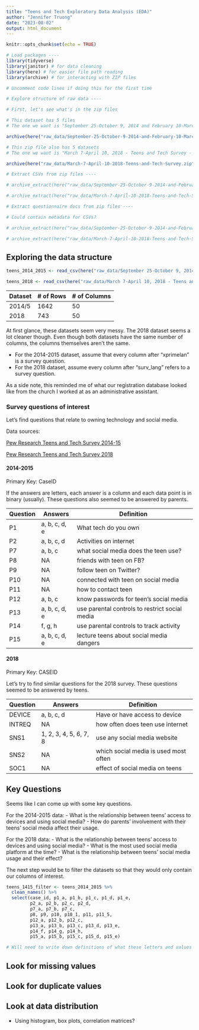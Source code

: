 ```yaml
---
title: "Teens and Tech Exploratory Data Analysis (EDA)"
author: "Jennifer Truong"
date: "2023-08-02"
output: html_document
---
```


```r
knitr::opts_chunk$set(echo = TRUE)

# Load packages ----
library(tidyverse)
library(janitor) # for data cleaning
library(here) # for easier file path reading
library(archive) # for interacting with ZIP files

```

```r

# Uncomment code lines if doing this for the first time

# Explore structure of raw data ----

# First, let's see what's in the zip files

# This dataset has 5 files
# The one we want is "September 25-October 9, 2014 and February 10-March 6, 2015 - Teens/September 25-October 9, 2014 and February 10-March 6, 2015 - Teens - CSV.csv"

archive(here("raw_data/September-25-October-9-2014-and-February-10-March-6-2015-Teens.zip"))

# This zip file also has 5 datasets
# The one we want is "March 7-April 10, 2018 - Teens and Tech Survey - CSV.csv"

archive(here("raw_data/March-7-April-10-2018-Teens-and-Tech-Survey.zip"))

# Extract CSVs from zip files ----

# archive_extract(here("raw_data/September-25-October-9-2014-and-February-10-March-6-2015-Teens.zip"), dir = here("raw_data"), files = ("September 25-October 9, 2014 and February 10-March 6, 2015 - Teens/September 25-October 9, 2014 and February 10-March 6, 2015 - Teens - CSV.csv"))

# archive_extract(here("raw_data/March-7-April-10-2018-Teens-and-Tech-Survey.zip"), dir = here("raw_data"), files = ("March 7-April 10, 2018 - Teens and Tech Survey - CSV.csv"))

# Extract questionnaire docs from zip files ----

# Could contain metadata for CSVs? 

# archive_extract(here("raw_data/September-25-October-9-2014-and-February-10-March-6-2015-Teens.zip"), dir = here("raw_data"), files = ("September 25-October 9, 2014 and February 10-March 6, 2015 - Teens/September 25-October 9, 2014 and February 10-March 6, 2015 - Teens - Questionnaire.doc"))

# archive_extract(here("raw_data/March-7-April-10-2018-Teens-and-Tech-Survey.zip"), dir = here("raw_data"), files = ("March 7-April 10, 2018 - Teens and Tech Survey - Questionnaire.doc"))

```

## Exploring the data structure

```r

teens_2014_2015 <- read_csv(here("raw_data/September 25-October 9, 2014 and February 10-March 6, 2015 - Teens/September 25-October 9, 2014 and February 10-March 6, 2015 - Teens - CSV.csv"))

teens_2018 <- read_csv(here("raw_data/March 7-April 10, 2018 - Teens and Tech Survey - CSV.csv"))

```
Dataset | # of Rows | # of Columns
------- | --------- | ------------
2014/5  | 1642      | 50
2018    | 743       | 50

At first glance, these datasets seem very messy. The 2018 dataset seems a lot cleaner though. Even though both datasets have the same number of columns, the columns themselves aren't the same.

- For the 2014-2015 dataset, assume that every column after "xprimelan" is a survey question.
- For the 2018 dataset, assume every column after "surv_lang"  refers to a survey question.

As a side note, this reminded me of what our registration database looked like from the church I worked at as an administrative assistant.

### Survey questions of interest

Let's find questions that relate to owning technology and social media.

Data sources: 

[Pew Research Teens and Tech Survey 2014-15](https://www.pewresearch.org/internet/dataset/september-2014-march-2015-teens/) 

[Pew Research Teens and Tech Survey 2018](https://www.pewresearch.org/internet/dataset/teens-and-tech-survey-2018/)

#### 2014-2015

Primary Key: CaseID

If the answers are letters, each answer is a column and each data point is in binary (usually). These questions also seemed to be answered by parents.

Question | Answers | Definition
-------- | ------- | ---------
P1 | a, b, c, d, e | What tech do you own
P2 | a, b, c, d | Activities on internet
P7 | a, b, c | what social media does the teen use?
P8 | NA | friends with teen on FB?
P9 | NA | follow teen on Twitter?
P10 | NA | connected with teen on social media
P11 | NA | how to contact teen
P12 | a, b, c | know passwords for teen's social media
P13 | a, b, c, d, e | use parental controls to restrict social media
P14 | f, g, h | use parental controls to track activity
P15 | a, b, c, d, e | lecture teens about social media dangers

#### 2018

Primary Key: CASEID

Let's try to find similar questions for the 2018 survey. These questions seemed to be answered by teens.

Question | Answers | Definition
-------- | ------- | ----------
DEVICE   | a, b, c, d | Have or have access to device
INTREQ   | NA | how often does teen use internet
SNS1     | 1, 2, 3, 4, 5, 6, 7, 8 | use any social media website
SNS2     | NA | which social media is used most often
SOC1     | NA | effect of social media on teens

## Key Questions

Seems like I can come up with some key questions.

For the 2014-2015 data:
- What is the relationship between teens' access to devices and using social media?
- How do parents' involvement with their teens' social media affect their usage.

For the 2018 data:
- What is the relationship between teens' access to devices and using social media?
- What is the most used social media platform at the time?
- What is the relationship between teens' social media usage and their effect?

The next step would be to filter the datasets so that they would only contain our columns of interest.

```r

teens_1415_filter <- teens_2014_2015 %>% 
  clean_names() %>% 
  select(case_id, p1_a, p1_b, p1_c, p1_d, p1_e,
         p2_a, p2_b, p2_c, p2_d,
         p7_a, p7_b, p7_c,
         p8, p9, p10, p10_1, p11, p11_5,
         p12_a, p12_b, p12_c,
         p13_a, p13_b, p13_c, p13_d, p13_e,
         p14_f, p14_g, p14_h,
         p15_a, p15_b, p15_c, p15_d, p15_e)

# Will need to write down definitions of what these letters and values mean
```

## Look for missing values
 
## Look for duplicate values

## Look at data distribution

- Using histogram, box plots, correlation matrices?